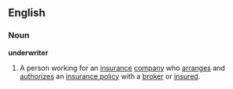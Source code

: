 ==English==

===Noun===
'''underwriter'''
# A person working for an [[insurance]] [[company]] who [[arrange]]s and [[authorize]]s an [[insurance policy]] with a [[broker]] or [[insured]].